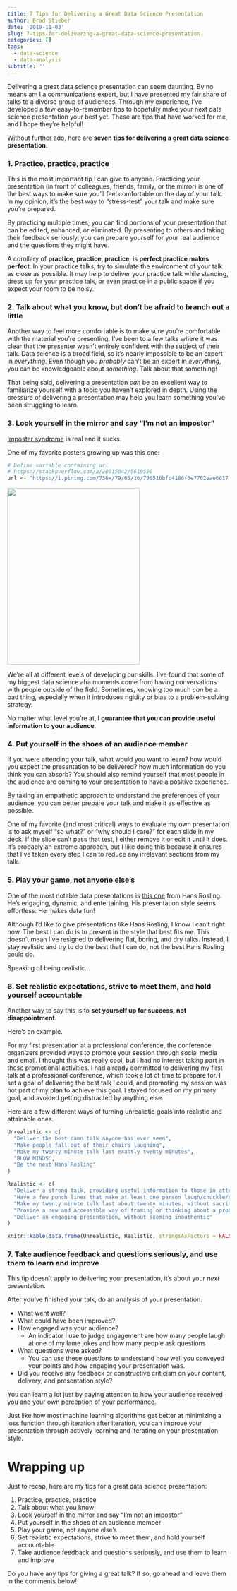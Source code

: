 ```yaml
---
title: 7 Tips for Delivering a Great Data Science Presentation
author: Brad Stieber
date: '2019-11-03'
slug: 7-tips-for-delivering-a-great-data-science-presentation
categories: []
tags:
  - data-science
  - data-analysis
subtitle: ''
---
```


Delivering a great data science presentation can seem daunting. By no means am I a communications expert, but I have presented my fair share of talks to a diverse group of audiences. Through my experience, I've developed a few easy-to-remember tips to hopefully make your next data science presentation your best yet. These are tips that have worked for me, and I hope they're helpful!

Without further ado, here are __seven tips for delivering a great data science presentation__.

### 1. Practice, practice, practice

This is the most important tip I can give to anyone. Practicing your presentation (in front of colleagues, friends, family, or the mirror) is one of the best ways to make sure you'll feel comfortable on the day of your talk. In my opinion, it's the best way to "stress-test" your talk and make sure you're prepared. 

By practicing multiple times, you can find portions of your presentation that can be edited, enhanced, or eliminated. By presenting to others and taking their feedback seriously, you can prepare yourself for your real audience and the questions they might have.

A corollary of __practice, practice, practice__, is __perfect practice makes perfect__. In your practice talks, try to simulate the environment of your talk as close as possible. It may help to deliver your practice talk while standing, dress up for your practice talk, or even practice in a public space if you expect your room to be noisy.

### 2. Talk about what you know, but don't be afraid to branch out a little

Another way to feel more comfortable is to make sure you're comfortable with the material you're presenting. I've been to a few talks where it was clear that the presenter wasn't entirely confident with the subject of their talk. Data science is a broad field, so it's nearly impossible to be an expert in _everything_. Even though you _probably_ can't be an expert in _everything_, you can be knowledgeable about _something_. Talk about that something!

That being said, delivering a presentation _can_ be an excellent way to familiarize yourself with a topic you haven't explored in depth. Using the pressure of delivering a presentation may help you learn something you've been struggling to learn. 

### 3. Look yourself in the mirror and say "I'm not an impostor"

[Imposter syndrome](https://www.uwhealth.org/health-wellness/tips-to-overcome-imposter-syndrome/52943) is real and it sucks.

One of my favorite posters growing up was this one:

```r
# Define variable containing url
# https://stackoverflow.com/a/28915042/5619526
url <- "https://i.pinimg.com/736x/79/65/16/796516bfc4186f6e7762eae6617fe30a--baseball-mom-baseball-stuff.jpg"
```

<img src="`r url`" height = "400px" width = "300px">


We're all at different levels of developing our skills. I've found that some of my biggest data science aha moments come from having conversations with people outside of the field. Sometimes, knowing too much _can_ be a bad thing, especially when it introduces rigidity or bias to a problem-solving strategy.

No matter what level you're at, __I guarantee that you can provide useful information to your audience__.

### 4. Put yourself in the shoes of an audience member

If you were attending your talk, what would you want to learn? how would you expect the presentation to be delivered? how much information do you think you can absorb? You should also remind yourself that most people in the audience are coming to your presentation to have a positive experience. 

By taking an empathetic approach to understand the preferences of your audience, you can better prepare your talk and make it as effective as possible. 

One of my favorite (and most critical) ways to evaluate my own presentation is to ask myself "so what?" or "why should I care?" for each slide in my deck. If the slide can't pass that test, I either remove it or edit it until it does. It's probably an extreme approach, but I like doing this because it ensures that I've taken every step I can to reduce any irrelevant sections from my talk.

### 5. Play your game, not anyone else's

One of the most notable data presentations is [this one](https://www.youtube.com/watch?v=hVimVzgtD6w) from Hans Rosling. He's engaging, dynamic, and entertaining. His presentation style seems effortless. He makes data fun!

Although I'd like to give presentations like Hans Rosling, I know I can't right now. The best I can do is to present in the style that best fits me. This doesn't mean I've resigned to delivering flat, boring, and dry talks. Instead, I stay realistic and try to do the best that I can do, not the best Hans Rosling could do.

Speaking of being realistic...

### 6. Set realistic expectations, strive to meet them, and hold yourself accountable

Another way to say this is to __set yourself up for success, not disappointment__.

Here's an example. 

For my first presentation at a professional conference, the conference organizers provided ways to promote your session through social media and email. I thought this was really cool, but I had no interest taking part in these promotional activities. I had already committed to delivering my first talk at a professional conference, which took a lot of time to prepare for. I set a goal of delivering the best talk I could, and promoting my session was not part of my plan to achieve this goal. I stayed focused on my primary goal, and avoided getting distracted by anything else.

Here are a few different ways of turning unrealistic goals into realistic and attainable ones.

```r
Unrealistic <- c(
  "Deliver the best damn talk anyone has ever seen",
  "Make people fall out of their chairs laughing",
  "Make my twenty minute talk last exactly twenty minutes",
  "BLOW MINDS",
  "Be the next Hans Rosling"
)

Realistic <- c(
  "Deliver a strong talk, providing useful information to those in attendance",
  "Have a few punch lines that make at least one person laugh/chuckle/smirk",
  "Make my twenty minute talk last about twenty minutes, without sacrificing material or interfering with others' presentations",
  "Provide a new and accessible way of framing or thinking about a problem",
  "Deliver an engaging presentation, without seeming inauthentic"
)

knitr::kable(data.frame(Unrealistic, Realistic, stringsAsFactors = FALSE))
```

### 7. Take audience feedback and questions seriously, and use them to learn and improve

This tip doesn't apply to delivering your presentation, it's about your _next_ presentation.

After you've finished your talk, do an analysis of your presentation.

- What went well?
- What could have been improved?
- How engaged was your audience?
  + An indicator I use to judge engagement are how many people laugh at one of my lame jokes and how many people ask questions
- What questions were asked?
  + You can use these questions to understand how well you conveyed your points and how engaging your presentation was.
- Did you receive any feedback or constructive criticism on your content, delivery, and presentation style?

You can learn a lot just by paying attention to how your audience received you and your own perception of your performance.

Just like how most machine learning algorithms get better at minimizing a loss function through iteration after iteration, you can improve your presentation through actively learning and iterating on your presentation style.

# Wrapping up

Just to recap, here are my tips for a great data science presentation:

1. Practice, practice, practice
2. Talk about what you know
3. Look yourself in the mirror and say "I'm not an impostor"
4. Put yourself in the shoes of an audience member
5. Play your game, not anyone else's
6. Set realistic expectations, strive to meet them, and hold yourself accountable
7. Take audience feedback and questions seriously, and use them to learn and improve

Do you have any tips for giving a great talk? If so, go ahead and leave them in the comments below!


